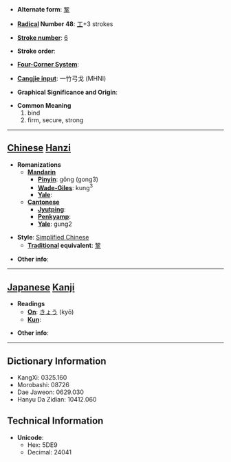 * '''Alternate form''': [[鞏]]

* '''[[Wiktionary:Chinese radical index| Radical]] Number 48''': [[Wiktionary:Chinese radical index 工|工]]+3 strokes

* '''[[Wiktionary:Chinese total strokes index|Stroke number]]''': [[Wiktionary:Chinese total strokes index 6|6]]

* '''Stroke order''': 

* '''[[Wiktionary:Chinese four corner index|Four-Corner System]]''': 

* '''[[Wiktionary:Chinese Cangjie index|Cangjie input]]''': 一竹弓戈 (MHNI)

* '''Graphical Significance and Origin''': 

* '''Common Meaning'''
*#bind
*# firm, secure, strong


----

== [[Chinese]] [[Hanzi]] ==

* '''Romanizations'''
** '''[[Mandarin]]'''
*** '''[[Pinyin]]''': gǒng (gong3)
*** '''[[Wade-Giles]]''': kung<sup>3</sup>
*** '''[[Yale]]''': 
** '''[[Cantonese]]'''
*** '''[[Jyutping]]''':
*** '''[[Penkyamp]]''': 
*** '''[[Yale]]''': gung2

* '''Style''': [[Simplified Chinese]] 
** '''[[Traditional Chinese|Traditional]] equivalent''': [[鞏]]

* '''Other info''': 

----

== [[Japanese]] [[Kanji]] ==

* '''Readings'''
** '''[[On]]''': [[きょう]] (kyō)
** '''[[Kun]]''': 

* '''Other info''':  

----

== Dictionary Information ==

* KangXi: 0325.160
* Morobashi: 08726
* Dae Jaweon: 0629.030
* Hanyu Da Zidian: 10412.060

== Technical Information ==

* '''Unicode''':
** Hex: 5DE9
** Decimal: 24041